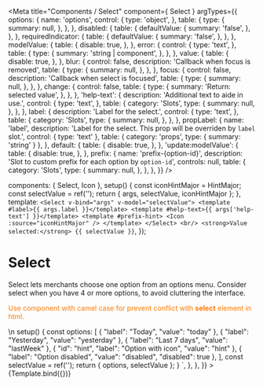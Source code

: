 

<Meta
  title="Components / Select"
  component={ Select }
  argTypes={{
    options: {
      name: 'options',
      control: {
        type: 'object',
      },
      table: {
        type: {
          summary: null,
        },
      },
    },
    disabled: {
      table: {
        defaultValue: {
          summary: 'false',
        },
      },
    },
    requiredIndicator: {
      table: {
        defaultValue: {
          summary: 'false',
        },
      },
    },
    modelValue: {
      table: {
        disable: true,
      },
    },
    error: {
      control: {
        type: 'text',
      },
      table: {
        type: {
          summary: 'string | component',
        },
      },
    },
    value: {
      table: {
        disable: true,
      },
    },
    blur: {
      control: false,
      description: 'Callback when focus is removed',
      table: {
        type: {
          summary: null,
        },
      },
    },
    focus: {
      control: false,
      description: 'Callback when select is focused',
      table: {
        type: {
          summary: null,
        },
      },
    },
    change: {
      control: false,
      table: {
        type: {
          summary: 'Return: selected value',
        },
      },
    },
    'help-text': {
      description: 'Additional text to aide in use.',
      control: {
        type: 'text',
      },
      table: {
        category: 'Slots',
        type: {
          summary: null,
        },
      },
    },
    label: {
      description: 'Label for the select.',
      control: {
        type: 'text',
      },
      table: {
        category: 'Slots',
        type: {
          summary: null,
        },
      },
    },
    propLabel: {
      name: 'label',
      description: 'Label for the select. This prop will be overriden by `label` slot.',
      control: { type: 'text' },
      table: { category: 'props', type: { summary: 'string' } },
    },
    default: {
      table: {
        disable: true,
      },
    },
    'update:modelValue': {
      table: {
        disable: true,
      },
    },
    prefix: {
      name: 'prefix-{option-id}',
      description: 'Slot to custom prefix for each option by `option-id`',
      controls: null,
      table: {
        category: 'Slots',
        type: {
          summary: null,
        },
      },
    },
  }}
/>

  components: { Select, Icon },
  setup() {
    const iconHintMajor = HintMajor;
    const selectValue = ref('');
    return { args, selectValue, iconHintMajor };
  },
  template: `<Select v-bind="args" v-model="selectValue">
    <template #label>{{ args.label }}</template>
    <template #help-text>{{ args['help-text'] }}</template>
    <template #prefix-hint>
      <Icon :source="iconHintMajor" />
    </template>
  </Select>
  <br/>
  <strong>Value selected:</strong> {{ selectValue }}`,
});

# Select

Select lets merchants choose one option from an options menu. Consider select when you have 4 or more options, to avoid cluttering the interface.

<font color="#FF7900">Use component with camel case for prevent conflict with <b>select</b> element in html.</font>

<Canvas>
  <Story
    name="Select"
    args={{
      placeholder: 'Select an option',
      options: [
        { "label": "Today", "value": "today" },
        { "label": "Yesterday", "value": "yesterday" },
        { "label": "Last 7 days", "value": "lastWeek" },
        { "id": "hint", "label": "Option with icon", "value": "hint" },
        { "label": "Option disabled", "value": "disabled", "disabled": true },
      ],
      label: 'Date Range',
      'help-text': 'This is some help text',
    }}
    parameters={{
      docs: {
        source: {
          code: dedent`<Select
            placeholder="Select an option"
            v-model="selectValue"
            :options="options"
          >
              <template #label>Date Range</template>
              <template #help-text>This is some help text</template>
              <template #prefix-hint>
                <Icon :source="iconHintMajor" />
              </template>
            </Select>\n
            setup() {
              const options: [
                { "label": "Today", "value": "today" },
                { "label": "Yesterday", "value": "yesterday" },
                { "label": "Last 7 days", "value": "lastWeek" },
                { "id": "hint", "label": "Option with icon", "value": "hint" },
                { "label": "Option disabled", "value": "disabled", "disabled": true },
              ],
              const selectValue = ref('');
              return { options, selectValue };
            }
          `,
        },
      },
    }}
  >
    {Template.bind({})}
  </Story>
</Canvas>

<ArgsTable story="Select" />
